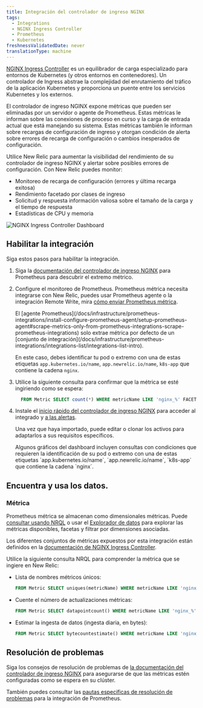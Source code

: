 ```yaml
---
title: Integración del controlador de ingreso NGINX
tags:
  - Integrations
  - NGINX Ingress Controller
  - Prometheus
  - Kubernetes
freshnessValidatedDate: never
translationType: machine
---
```


[NGINX Ingress Controller](https://www.nginx.com/resources/glossary/kubernetes-ingress-controller/) es un equilibrador de carga especializado para entornos de Kubernetes (y otros entornos en contenedores). Un controlador de Ingress abstrae la complejidad del enrutamiento del tráfico de la aplicación Kubernetes y proporciona un puente entre los servicios Kubernetes y los externos.

El controlador de ingreso NGINX expone métricas que pueden ser eliminadas por un servidor o agente de Prometheus. Estas métricas le informan sobre las conexiones de proceso en curso y la carga de entrada actual que está manejando su sistema. Estas métricas también le informan sobre recargas de configuración de ingreso y otorgan condición de alerta sobre errores de recarga de configuración o cambios inesperados de configuración.

Utilice New Relic para aumentar la visibilidad del rendimiento de su controlador de ingreso NGINX y alertar sobre posibles errores de configuración. Con New Relic puedes monitor:

* Monitoreo de recarga de configuración (errores y última recarga exitosa)
* Rendimiento facetado por clases de ingreso
* Solicitud y respuesta información valiosa sobre el tamaño de la carga y el tiempo de respuesta
* Estadísticas de CPU y memoria

<img
  title="NGINX Ingress Controller Dashboard"
  alt="NGINX Ingress Controller Dashboard"
  src="/images/kubernetes_screenshot-crop_ingress-controller-dashboard.webp"
/>

## Habilitar la integración

Siga estos pasos para habilitar la integración.

1. Siga la [documentación del controlador de ingreso NGINX](https://kubernetes.github.io/ingress-nginx/user-guide/monitoring/#prometheus-and-grafana-installation-using-pod-annotations) para Prometheus para descubrir el extremo métrico.

2. Configure el monitoreo de Prometheus. Prometheus métrica necesita integrarse con New Relic, puedes usar Prometheus agente o la integración Remote Write, mira [cómo enviar Prometheus métrica](/docs/infrastructure/prometheus-integrations/get-started/send-prometheus-metric-data-new-relic/).

   <Callout variant="important">
     El [agente Prometheus](/docs/infrastructure/prometheus-integrations/install-configure-prometheus-agent/setup-prometheus-agent#scrape-metrics-only-from-prometheus-integrations-scrape-prometheus-integrations) solo extrae métrica por defecto de un [conjunto de integración](/docs/infrastructure/prometheus-integrations/integrations-list/integrations-list-intro).

     En este caso, debes identificar tu pod o extremo con una de estas etiquetas `app.kubernetes.io/name`, `app.newrelic.io/name`, `k8s-app` que contiene la cadena `nginx`.
   </Callout>

3. Utilice la siguiente consulta para confirmar que la métrica se esté ingiriendo como se espera:

   ```sql
     FROM Metric SELECT count(*) WHERE metricName LIKE 'nginx_%' FACET metricName LIMIT MAX
   ```

4. Instale el [inicio rápido del controlador de ingreso NGINX](https://newrelic.com/instant-observability/nginx-ingress-controller) para acceder al <InlinePopover type="dashboards"/>integrado y [a las alertas](/docs/alerts-applied-intelligence/new-relic-alerts/learn-alerts/introduction-alerts/).

   Una vez que haya importado, puede editar o clonar los activos para adaptarlos a sus requisitos específicos.

   <Callout variant="important">
     Algunos gráficos del dashboard incluyen consultas con condiciones que requieren la identificación de su pod o extremo con una de estas etiquetas `app.kubernetes.io/name`, `app.newrelic.io/name`, `k8s-app` que contiene la cadena `nginx`.
   </Callout>

## Encuentra y usa los datos.

### Métrica

Prometheus métrica se almacenan como dimensionales métricas. Puede [consultar usando NRQL](/docs/telemetry-data-platform/get-data/apis/query-metric-data-type/) o usar el [Explorador de datos](/docs/query-your-data/explore-query-data/browse-data/introduction-data-explorer/) para explorar las métricas disponibles, facetas y filtrar por dimensiones asociadas.

Los diferentes conjuntos de métricas expuestos por esta integración están definidos en la [documentación de NGINX Ingress Controller](https://kubernetes.github.io/ingress-nginx/user-guide/monitoring/#exposed-metrics).

Utilice la siguiente consulta NRQL para comprender la métrica que se ingiere en New Relic:

* Lista de nombres métricos únicos:

  ```sql
  FROM Metric SELECT uniques(metricName) WHERE metricName LIKE 'nginx_%' LIMIT MAX
  ```

* Cuente el número de actualizaciones métricas:

  ```sql
  FROM Metric SELECT datapointcount() WHERE metricName LIKE 'nginx_%' LIMIT MAX
  ```

* Estimar la ingesta de datos (ingesta diaria, en bytes):

  ```sql
  FROM Metric SELECT bytecountestimate() WHERE metricName LIKE 'nginx_%' SINCE 1 day ago
  ```

## Resolución de problemas

Siga los consejos de resolución de problemas de [la documentación del controlador de ingreso NGINX](https://kubernetes.github.io/ingress-nginx/user-guide/monitoring/#prometheus-and-grafana-installation-using-pod-annotations) para asegurarse de que las métricas estén configuradas como se espera en su clúster.

También puedes consultar las [pautas específicas de resolución de problemas](/docs/infrastructure/prometheus-integrations/troubleshooting/no-data-appears-prometheus-integration) para la integración de Prometheus.
